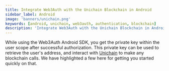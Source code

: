 ```yaml
---
title: Integrate Web3Auth with the Unichain Blockchain in Android
sidebar_label: Android
image: 'banners/unichain.png'
keywords: [android, unichain, web3auth, authentication, blockchain]
description: 'Integrate Web3Auth with the Unichain Blockchain in Android | Documentation - Web3Auth'
---
```



<SEO
  title="Integrate Web3Auth with the Unichain Blockchain in Android"
  description="Integrate Web3Auth with the Unichain Blockchain in Android | Documentation - Web3Auth"
  image="https://web3auth.io/docs/banners/unichain.png"
  slug="/embedded-wallets/connect-blockchain/evm/unichain/android"
/>

While using the Web3Auth Android SDK, you get the private key within the user scope after successful authorization. This private key can be used to retrieve the user's address, and interact with [Unichain](https://www.unichain.org/) to make any blockchain calls. We have highlighted a few here for getting you started quickly on that.

<EVMInteraction />

